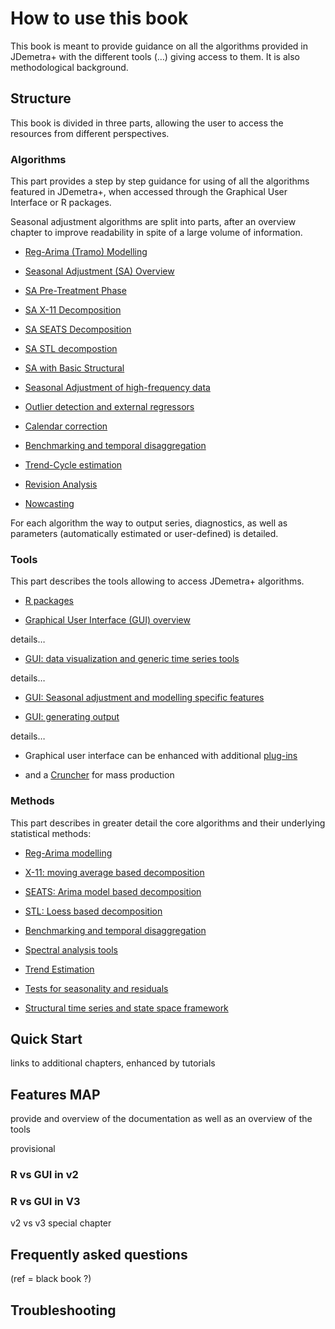 # How to use this book {.unnumbered #G-use-book}

This book is meant to provide guidance on all the algorithms provided in JDemetra+ with the different tools (...) giving access to them. It is also methodological background.

## Structure 

This book is divided in three parts, allowing the user to access the resources from different perspectives.

### Algorithms

This part provides a step by step guidance for using of all the algorithms featured in JDemetra+, when accessed through the Graphical User Interface or R packages.

Seasonal adjustment algorithms are split into parts, after an overview chapter to improve readability in spite of a large volume of information.


-   [Reg-Arima (Tramo) Modelling](A-RegArima-Tramo-Modelling-Overview.qmd)



-   [Seasonal Adjustment (SA) Overview](A-sa-overview.qmd)




-   [SA Pre-Treatment Phase](A-sa-pre-treatment.qmd)
-   [SA X-11 Decomposition](A-sa-X11-decomposition.qmd)
-   [SA SEATS Decomposition](A-sa-seats-decomposition.qmd)
-   [SA STL decompostion](A-sa-stl-decomposition.qmd)
-   [SA with Basic Structural](A-sa-bsm.qmd)
-   [Seasonal Adjustment of high-frequency data](A-sa-hf.qmd)
-   [Outlier detection and external regressors](A-outlier-detection.qmd)
-   [Calendar correction](A-calendar-correction.qmd)
-   [Benchmarking and temporal disaggregation](A-benchmarking.qmd)
-   [Trend-Cycle estimation](A-trend-cycle-estimation.qmd)
-   [Revision Analysis](A-revision-analysis.qmd)
-   [Nowcasting](A-nowcasting.qmd)


For each algorithm the way to output series, diagnostics, as well as parameters (automatically estimated or user-defined) is detailed.

### Tools

This part describes the tools allowing to access JDemetra+ algorithms. 

-   [R packages](T-r-packages.qmd)

-   [Graphical User Interface (GUI) overview](T-GUI-Overview.qmd)

details...

-   [GUI: data visualization and generic time series tools](T-GUI-Data-Viz-TS-Tools.qmd)

details...

-   [GUI: Seasonal adjustment and modelling specific features](T-GUI-SA-Modelling-Features.qmd)

-   [GUI: generating output](T-GUI-Output.qmd)

details...

-  Graphical user interface can be enhanced with additional [plug-ins](T-plug-ins.qmd)

-  and a [Cruncher](T-Production-tools-cruncher-QR.qmd) for mass production

### Methods

This part describes in greater detail the core algorithms and their underlying statistical methods:

-   [Reg-Arima modelling](M-reg-arima-modelling.qmd)

-   [X-11: moving average based decomposition](M-X11-decomposition.qmd)

-   [SEATS: Arima model based decomposition](M-SEATS-decomposition.qmd)

-   [STL: Loess based decomposition](M-STL-decomposition.qmd)

-   [Benchmarking and temporal disaggregation](M-Temp-Disagg-Bench.qmd)

-   [Spectral analysis tools](M-spectral-analysis.qmd)

-   [Trend Estimation](M-Trend-Estimation-Local-Polynomials.qmd)

-   [Tests for seasonality and residuals](M-tests.qmd)

-   [Structural time series and state space framework](M-state-space-framework.qmd)

## Quick Start

links to additional chapters, enhanced by tutorials

## Features MAP

provide and overview of the documentation as well as an overview of the tools 

provisional

### R vs GUI in v2

### R vs GUI in V3

v2 vs v3 special chapter

## Frequently asked questions 

(ref = black book ?)

## Troubleshooting 



